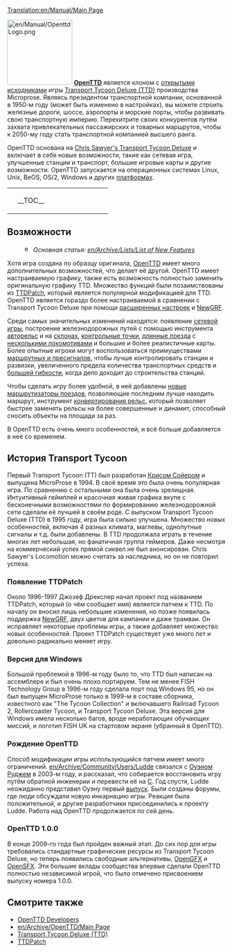 [[Translation:en/Manual/Main Page]]
{{ru/Manual/Оглавление}}

[[File:en/Manual/OpenttdLogo.png|left|150px]] 
[http://www.openttd.org/ '''OpenTTD'''] является клоном с [http://ru.wikipedia.org/wiki/%D0%9F%D0%BE%D0%BB%D0%B8%D1%82%D0%B8%D0%BA%D0%B0_%D0%BE%D1%82%D0%BA%D1%80%D1%8B%D1%82%D0%BE%D0%B3%D0%BE_%D0%BA%D0%BE%D0%B4%D0%B0 открытыми исходниками] игры [http://ru.wikipedia.org/wiki/Transport_Tycoon Transport Tycoon Deluxe (TTD)] производства Microprose. Являясь президентом транспортной компании, основанной в 1950-м году (может быть изменено в настройках), вы можете строить железные дороги, шоссе, аэропорты и морские порты, чтобы развивать свою транспортную империю. Перехитрите своих конкурентов путём захвата привлекательных пассажирских и товарных маршрутов, чтобы к 2050-му году стать транспортной компанией высшего ранга.

OpenTTD основана на [http://www.chrissawyer.com/info.htm Chris Sawyer's Transport Tycoon Deluxe] и включает в себя новые возможности, такие как сетевая игра, улучшенные станции и транспорт, большие игровые карты и другие возможности. OpenTTD запускается на операционных системах Linux, Unix, BeOS, OS/2, Windows и других [[ru/Archive/Compilation and Ports/Операционная система|платформах]].

{| align="center"
|colspan=2 style="background:none; border:0px"|
|width=200 style="background:none; border:0px"| __TOC__
|style="background:none; border:0px"| [[File:ru/Manual/Intro screen.png|frame|center|[[ru/Manual/Интерфейс игры#soderzhimoe-glavnogo-okna|заставка OpenTTD]]]]
|}

==Возможности==
:[[File:en/Searchtool.png|16px]] ''Основная статья: [[en/Archive/Lists/List of New Features]]''

Хотя игра создана по образцу оригинала, [http://www.openttd.org/ OpenTTD] имеет много дополнительных возможностей, что делает её другой. OpenTTD имеет настраиваемую графику, также есть возможность полностью заменить оригинальную графику TTD. Множество функций были позаимствованы из [http://www.ttdpatch.net/ TTDPatch], который является популярной модификацией для TTD. OpenTTD является гораздо более настраиваемой в сравнении с Transport Tycoon Deluxe при помощи [[ru/Archive/Manual/Settings/Расширенные настройки|расширенных настроек]] и [[ru/Manual/NewGRF|NewGRF]].

Среди самых значительных изменений находятся: появление [[ru/Manual/Сетевая игра|cетевой игры]], построение железнодорожных путей с помощью инструмента [[ru/Archive/Manual/Авторельс|авторельс]] и на [[ru/Archive/Manual/Settings/Строить на склонах|склонах]], [[ru/Manual/Контрольные точки|контрольные точки]], [[en/Archive/Manual/Settings/Mammoth trains|длинные поезда]] с [[en/Archive/Manual/Multiheaded trains|несколькими локомотивами]] и большие и более реалистичные карты. Более опытные игроки могут воспользоваться преимуществами [[ru/Manual/Сигналы|маршрутных и пресигналов]], чтобы лучше контролировать станции и развязки, увеличенного предела количества транспортных средств и [[ru/Archive/Manual/Settings/Нестандартные станции|большей гибкости]], когда дело доходит до строительства станций.

Чтобы сделать игру более удобной, в неё добавлены [[en/Archive/Manual/Yet Another PBS Patch|новые маршрутизаторы поездов]], позволяющие последним лучше находить маршрут, инструмент [[ru/Manual/Реконструкция ж/д полотна|конвертирования рельс]], который позволяет быстрее заменять рельсы на более совершенные и динамит, способный сносить объекты на площади за раз.

В OpenTTD есть очень много особенностей, и всё больше добавляется в неё со временем.

==История Transport Tycoon==
Первый Transport Tycoon (TT) был разработан [http://www.chrissawyer.com/ Крисом Сойером] и выпущена MicroProse в 1994. В своё время это была очень популярная игра. По сравнению с остальными она была очень зрелищная. Интуитивный геймплей и красочная живая графика вкупе с бесконечными возможностями по формированию железнодорожной сети сделали её лучшей в своём роде. С выпуском Transport Tycoon Deluxe (TTD) в 1995 году, игра была сильно улучшена. Множество новых особенностей, включая 4 разных климата, маглевы, однопутные сигналы и т.д. были добавлены. В TTD продолжала играть в течение многих лет небольшая, но фанатичная группа геймеров. Даже несмотря на коммерческий успех прямой сиквел не был анонсирован. Chris Sawyer's Locomotion можно считать за наследника, но он не повторил успеха.

===Появление TTDPatch===
Около 1996-1997 Джозеф Дрекслер начал проект под названием TTDPatch, который (о чём сообщает имя) является патчем к TTD. По началу он вносил лишь небольшие изменения, но позже появилась поддержка [[ru/Manual/NewGRF|NewGRF]], двух цветов для кампании и даже трамваи. Он исправляет некоторые проблемы игры, а также добавляет множество новых особенностей. Проект TTDPatch существует уже много лет и довольно радикально меняет игру.

===Версия для Windows===
Большой проблемой в 1996-м году было то, что TTD был написан на ассемблере и был очень плохо портируем. Тем не менее FISH Technology Group в 1996-м году сделала порт под Windows 95, но он был выпущен MicroProse только в 1999-м в составе сборника, известного как "The Tycoon Collection" и включавшего Railroad Tycoon 2, Rollercoaster Tycoon, и Transport Tycoon Deluxe. Эта версия для Windows имела несколько багов, вроде неработающих обучающих миссий, и логотип FISH UK на стартовом экране (убранный в OpenTTD).

===Рождение OpenTTD===
Способ модификации игры использующийся патчем имеет много ограничений. [[en/Archive/Community/Users/Ludde]] связался с [http://www.tt-forums.net/ Оуэном Руджем] в 2003-м году, и рассказал, что собирается восстановить игру путём обратной инженерии и перевести её на [https://www.wikipedia.org/wiki/Ru:Си_(язык_программирования) C]. Год спустя, Ludde неожиданно представил Оуэну первый [https://www.wikipedia.org/wiki/Ru:Стадии_разработки_программного_обеспечения выпуск]. Были созданы форумы, где люди обсуждали новую инкарнацию игры. Реакция была положительной, и другие разработчики присоединились к проекту Ludde. Работа над OpenTTD продолжается по сей день.

===OpenTTD 1.0.0===
В конце 2009-го года был пройден важный этап. До сих пор для игры требовались стандартные графические ресурсы из Transport Tycoon Deluxe, но теперь появились свободные альтернативы, [[ru/Archive/Community/OpenGFX Прочти меня|OpenGFX]] и [[ru/Archive/Community/Замена звуковых эффектов|OpenSFX]]. Эти большие вклады сообщества впервые сделали OpenTTD полностью независимой игрой, что было отмечено присвоением выпуску номера 1.0.0.

==Смотрите также==
*[[en/Archive/Community/Developers|OpenTTD Developers]]
*[[en/Archive/OpenTTD/Main Page]]
*[http://ru.wikipedia.org/wiki/Transport_Tycoon Transport Tycoon Deluxe (TTD)]
*[http://www.ttdpatch.net/ TTDPatch]
